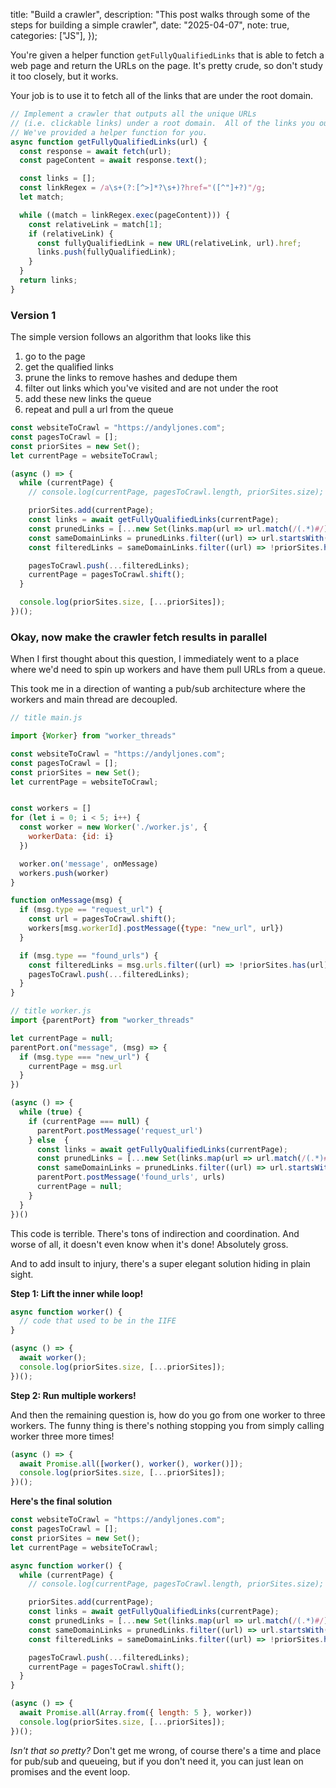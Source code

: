 
  title: "Build a crawler",
  description: "This post walks through some of the steps for building a simple crawler",
  date: "2025-04-07",
  note: true,
  categories: ["JS"],
});


You're given a helper function `getFullyQualifiedLinks` that is able to fetch a web page and return the URLs on the page. It's pretty crude, so don't study it too closely, but it works.

Your job is to use it to fetch all of the links that are under the root domain.

```js
// Implement a crawler that outputs all the unique URLs
// (i.e. clickable links) under a root domain.  All of the links you output should have the same domain as the root.
// We've provided a helper function for you.
async function getFullyQualifiedLinks(url) {
  const response = await fetch(url);
  const pageContent = await response.text();

  const links = [];
  const linkRegex = /a\s+(?:[^>]*?\s+)?href="([^"]+?)"/g;
  let match;

  while ((match = linkRegex.exec(pageContent))) {
    const relativeLink = match[1];
    if (relativeLink) {
      const fullyQualifiedLink = new URL(relativeLink, url).href;
      links.push(fullyQualifiedLink);
    }
  }
  return links;
}
```

### Version 1

The simple version follows an algorithm that looks like this 
1. go to the page 
2. get the qualified links 
3. prune the links to remove hashes and dedupe them 
4. filter out links which you've visited and are not under the root 
5. add these new links the queue 
6. repeat and pull a url from the queue   

```js
const websiteToCrawl = "https://andyljones.com";
const pagesToCrawl = [];
const priorSites = new Set();
let currentPage = websiteToCrawl;

(async () => {
  while (currentPage) {
    // console.log(currentPage, pagesToCrawl.length, priorSites.size);

    priorSites.add(currentPage);
    const links = await getFullyQualifiedLinks(currentPage);
    const prunedLinks = [...new Set(links.map(url => url.match(/(.*)#/)?.[1] || url))];
    const sameDomainLinks = prunedLinks.filter((url) => url.startsWith(websiteToCrawl));
    const filteredLinks = sameDomainLinks.filter((url) => !priorSites.has(url));

    pagesToCrawl.push(...filteredLinks);
    currentPage = pagesToCrawl.shift();
  }

  console.log(priorSites.size, [...priorSites]);
})();
```

### Okay, now make the crawler fetch results in parallel

When I first thought about this question, I immediately went to a place where we'd need to spin up workers and have them pull URLs from a queue. 

This took me in a direction of wanting a pub/sub architecture where the workers and main thread are decoupled.

<Tabs>

```js 
// title main.js 

import {Worker} from "worker_threads"

const websiteToCrawl = "https://andyljones.com";
const pagesToCrawl = [];
const priorSites = new Set();
let currentPage = websiteToCrawl;


const workers = []
for (let i = 0; i < 5; i++) {
  const worker = new Worker('./worker.js', {
    workerData: {id: i}
  })

  worker.on('message', onMessage)
  workers.push(worker)
}

function onMessage(msg) {
  if (msg.type == "request_url") {
    const url = pagesToCrawl.shift();
    workers[msg.workerId].postMessage({type: "new_url", url})
  }

  if (msg.type == "found_urls") {
    const filteredLinks = msg.urls.filter((url) => !priorSites.has(url));
    pagesToCrawl.push(...filteredLinks);
  }
}
```

```js 
// title worker.js 
import {parentPort} from "worker_threads"

let currentPage = null;
parentPort.on("message", (msg) => {
  if (msg.type === "new_url") {
    currentPage = msg.url
  }
})

(async () => {
  while (true) {
    if (currentPage === null) {
      parentPort.postMessage('request_url')
    } else  {
      const links = await getFullyQualifiedLinks(currentPage);
      const prunedLinks = [...new Set(links.map(url => url.match(/(.*)#/)?.[1] || url))];
      const sameDomainLinks = prunedLinks.filter((url) => url.startsWith(websiteToCrawl));
      parentPort.postMessage('found_urls', urls)
      currentPage = null;
    }    
  }
})()
```

</Tabs>

This code is terrible. There's tons of indirection and coordination. And worse of all, it doesn't even know when it's done! Absolutely gross.

And to add insult to injury, there's a super elegant solution hiding in plain sight. 

**Step 1: Lift the inner while loop!**

```js
async function worker() {
  // code that used to be in the IIFE
}

(async () => {
  await worker();
  console.log(priorSites.size, [...priorSites]);
})();
```

**Step 2: Run multiple workers!**

And then the remaining question is, how do you go from one worker to three workers. The funny thing is there's nothing stopping you from simply calling worker three more times!

```js
(async () => {
  await Promise.all([worker(), worker(), worker()]);
  console.log(priorSites.size, [...priorSites]);
})();
```

**Here's the final solution**


```js 
const websiteToCrawl = "https://andyljones.com";
const pagesToCrawl = [];
const priorSites = new Set();
let currentPage = websiteToCrawl;

async function worker() {
  while (currentPage) {
    // console.log(currentPage, pagesToCrawl.length, priorSites.size);

    priorSites.add(currentPage);
    const links = await getFullyQualifiedLinks(currentPage);
    const prunedLinks = [...new Set(links.map(url => url.match(/(.*)#/)?.[1] || url))];
    const sameDomainLinks = prunedLinks.filter((url) => url.startsWith(websiteToCrawl));
    const filteredLinks = sameDomainLinks.filter((url) => !priorSites.has(url));

    pagesToCrawl.push(...filteredLinks);
    currentPage = pagesToCrawl.shift();
  }
}

(async () => {
  await Promise.all(Array.from({ length: 5 }, worker))
  console.log(priorSites.size, [...priorSites]);
})();
```

_Isn't that so pretty?_ Don't get me wrong, of course there's a time and place for pub/sub and queueing, but if you don't need it, you can just lean on promises and the event loop. 